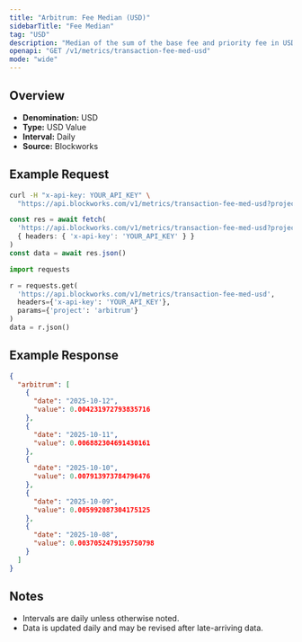 ```yaml
---
title: "Arbitrum: Fee Median (USD)"
sidebarTitle: "Fee Median"
tag: "USD"
description: "Median of the sum of the base fee and priority fee in USD that day"
openapi: "GET /v1/metrics/transaction-fee-med-usd"
mode: "wide"
---
```


## Overview

- **Denomination:** USD
- **Type:** USD Value
- **Interval:** Daily
- **Source:** Blockworks

## Example Request

<CodeGroup>

```bash cURL
curl -H "x-api-key: YOUR_API_KEY" \
  "https://api.blockworks.com/v1/metrics/transaction-fee-med-usd?project=arbitrum"
```

```typescript TypeScript
const res = await fetch(
  'https://api.blockworks.com/v1/metrics/transaction-fee-med-usd?project=arbitrum',
  { headers: { 'x-api-key': 'YOUR_API_KEY' } }
)
const data = await res.json()
```

```python Python
import requests

r = requests.get(
  'https://api.blockworks.com/v1/metrics/transaction-fee-med-usd',
  headers={'x-api-key': 'YOUR_API_KEY'},
  params={'project': 'arbitrum'}
)
data = r.json()
```

</CodeGroup>

## Example Response

```json
{
  "arbitrum": [
    {
      "date": "2025-10-12",
      "value": 0.004231972793835716
    },
    {
      "date": "2025-10-11",
      "value": 0.006882304691430161
    },
    {
      "date": "2025-10-10",
      "value": 0.007913973784796476
    },
    {
      "date": "2025-10-09",
      "value": 0.005992087304175125
    },
    {
      "date": "2025-10-08",
      "value": 0.0037052479195750798
    }
  ]
}
```

## Notes
- Intervals are daily unless otherwise noted.
- Data is updated daily and may be revised after late-arriving data.